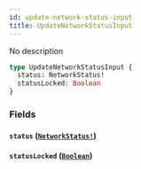 ```yaml
---
id: update-network-status-input
title: UpdateNetworkStatusInput
---
```


No description

```graphql
type UpdateNetworkStatusInput {
  status: NetworkStatus!
  statusLocked: Boolean
}
```

### Fields

#### `status` ([`NetworkStatus!`](/docs/graphql/enums/network-status))

#### `statusLocked` ([`Boolean`](/docs/graphql/scalars/boolean))
